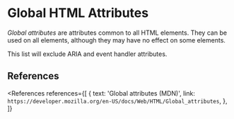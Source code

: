 
<MetadataConfigurer title="Global HTML Attributes" dateCreated="2021-01-26" />

# Global HTML Attributes

<TodoBox />

<dfn>Global attributes</dfn> are attributes common to all HTML elements. They can be used on all elements,
although they may have no effect on some elements.

This list will exclude ARIA and event handler attributes.

## References

<References
  references={[
    {
      text: 'Global attributes (MDN)',
      link: `https://developer.mozilla.org/en-US/docs/Web/HTML/Global_attributes`,
    },
  ]}
></References>
